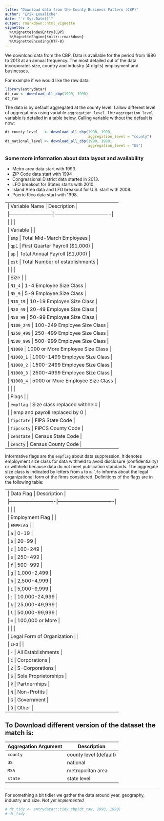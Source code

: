 ```yaml
---
title: "Download data from the County Business Pattern (CBP)"
author: "Erik Loualiche"
date: "`r Sys.Date()`"
output: rmarkdown::html_vignette
vignette: >
  %\VignetteIndexEntry{CBP}
  %\VignetteEngine{knitr::rmarkdown}
  %\VignetteEncoding{UTF-8}
---
```


We download data from the CBP. Data is available for the period from 1986 to 2013 at an annual frequency.
The most detailed cut of the data incorporates size, country and industry (4 digits) employment and businesses. 

For example if we would like the raw data:
```r
library(entrydatar)
dt_raw <- download_all_cbp(1990, 1990)
dt_raw
```

The data is by default aggregated at the county level. I allow different level of aggregations using variable `aggregation_level`. The `aggregation_level` variable is detailed in a table below. Calling variable without the default is now:
```r
dt_county_level   <- download_all_cbp(1990, 1990,
                                      aggregation_level = "county")
dt_national_level <- download_all_cbp(1990, 1990,
                                      aggregation_level = "US")
```


### Some more information about data layout and availability

- Metro area data start with 1993.
- ZIP Code data start with 1994
- Congressional District data started in 2013.
- LFO breakout for States starts with 2010.
- Island Area data and LFO breakout for U.S. start with 2008.
- Puerto Rico data start with 1998.



----------------------------------------------------------------
| Variable Name             | Description                      |
|---------------------------|----------------------------------|
|                           |                                  |
| Variable                  |                                  |
| `emp`                     | Total Mid-March Employees        |
| `qp1`                     | First Quarter Payroll ($1,000)   |
| `ap`                      | Total Annual Payroll ($1,000)    |
| `est`                     | Total Number of establishments   |
|                           |                                  |
| Size                      |                                  |
| `N1_4`                    | 1-4 Employee Size Class          |
| `N5_9`                    | 5-9 Employee Size Class          |
| `N10_19`                  | 10-19 Employee Size Class        |
| `N20_49`                  | 20-49 Employee Size Class        |
| `N50_99`                  | 50-99 Employee Size Class        |
| `N100_249`                | 100-249 Employee Size Class      |
| `N250_499`                | 250-499 Employee Size Class      |
| `N500_999`                | 500-999 Employee Size Class      |
| `N1000`                   | 1000 or More Employee Size Class |
| `N1000_1`                 | 1000-1499 Employee Size Class    |
| `N1000_2`                 | 1500-2499 Employee Size Class    |
| `N1000_3`                 | 2500-4999 Employee Size Class    |
| `N1000_4`                 | 5000 or More Employee Size Class |
|                           |                                  |
| Flags                     |                                  |
| `empflag`                 | Size class replaced withheld     |
|                           | emp and payroll replaced by 0    |
| `fipstate`                | FIPS State Code                  |
| `fipcscty`                | FIPCS County Code                |
| `censtate`                | Census State Code                |
| `cencty`                  | Census County Code               |
----------------------------------------------------------------

Informative flags are the `empflag` about data suppression. It denotes employment size class for data withheld to avoid disclosure (confidentiality) or withheld because data do not meet publication standards. The aggregate size class is indicated by letters from `a` to `m`. `lfo` informs about the legal organizational form of the firms considered. Definitions of the flags are in the following table:

-----------------------------------------------------------------
|  Data Flag                 | Description                      |
|----------------------------|----------------------------------|
|                            |                                  |
| Employment Flag            |                                  |
| `EMPFLAG`                  |                                  |
| `a`                        | 0-19                             |
| `b`                        | 20-99                            |
| `c`                        | 100-249                          |
| `e`                        | 250-499                          |
| `f`                        | 500-999                          |
| `g`                        | 1,000-2,499                      |
| `h`                        | 2,500-4,999                      |
| `i`                        | 5,000-9,999                      |
| `j`                        | 10,000-24,999                    |
| `k`                        | 25,000-49,999                    |
| `l`                        | 50,000-99,999                    |
| `m`                        | 100,000 or More                  | 
|                            |                                  |
| Legal Form of Organization |                                  |
| `LFO`                      |                                  |
| `-`                        | All Establishments               |
| `C`                        | Corporations                     |
| `Z`                        | S-Corporations                   |
| `S`                        | Sole Proprietorships             |
| `P`                        | Partnernhips                     |
| `N`                        | Non-Profits                      |
| `G`                        | Government                       |
| `O`                        | Other                            |
----------------------------------------------------------------


To Download different version of the dataset the match is:
-----------------------------------------------------------------
|  Aggregation Argument      | Description                      |
|----------------------------|----------------------------------|
| `county `                  | county level (default)           |
| `US`                       | national                         |
| `MSA`                      | metropolitan area                |
| `state`                    | state level                      |
----------------------------------------------------------------



For something a bit tidier we gather the data around year, geography, industry and size. *Not yet implemented*
```r
# dt_tidy <- entrydatar::tidy_cbp(dt_raw, 1990, 1990)
# dt_tidy
```









                        
  

